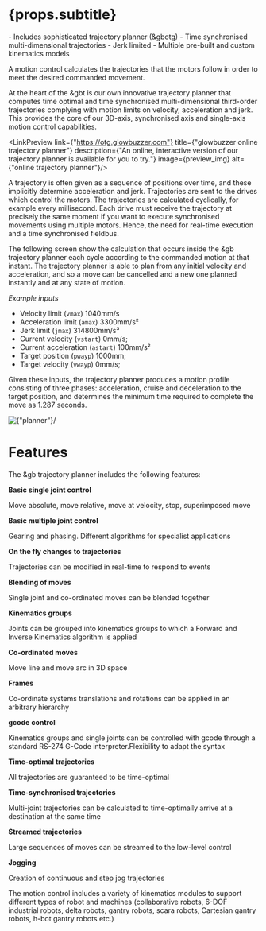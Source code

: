 
# {props.subtitle}

<Tldr>
    - Includes sophisticated trajectory planner (&gbotg)
    - Time synchronised multi-dimensional trajectories
    - Jerk limited
    - Multiple pre-built and custom kinematics models
</Tldr>

A motion control calculates the trajectories that the motors follow in order to meet the desired commanded movement.

At the heart of the &gbt is our own innovative trajectory planner that computes time optimal and time synchronised multi-dimensional third-order trajectories
complying with motion limits on velocity, acceleration and jerk. This provides the core of our 3D-axis, synchronised axis and single-axis motion control capabilities.

<LinkPreview link={"https://otg.glowbuzzer.com"} title={"glowbuzzer online trajectory planner"}
             description={"An online, interactive version of our trajectory planner is available for you to try."}
             image={preview_img} alt={"online trajectory planner"}/>

A trajectory is often given as a sequence of positions over time, and these implicitly determine acceleration and jerk. Trajectories are sent to the drives which control the motors.
The trajectories are calculated cyclically, for example every millisecond. Each drive must receive the trajectory at precisely the same moment if you want to execute synchronised
movements using multiple motors. Hence, the need for real-time execution and a time synchronised fieldbus.

The following screen show the calculation that occurs inside the &gb trajectory planner each cycle according to the commanded motion at that instant. The trajectory planner
is able to plan from any initial velocity and acceleration, and so a move can be cancelled and a new one planned instantly and at any state of motion.

*Example inputs*

- Velocity limit (`vmax`) 1040mm/s
- Acceleration limit (`amax`) 3300mm/s&sup2;
- Jerk limit (`jmax`) 314800mm/s&sup3;
- Current velocity (`vstart`) 0mm/s;
- Current acceleration (`astart`) 100mm/s&sup2;
- Target position (`pwayp`) 1000mm;
- Target velocity (`vwayp`) 0mm/s;

Given these inputs, the trajectory planner produces a motion profile consisting of three phases: acceleration, cruise and deceleration to the target position,
and determines the minimum time required to complete the move as 1.287 seconds.


<div style={{margin: "50px"}}>
    <TransformWrapper>
        <TransformComponent>
            <img src={screenshot_raw_planner} width={"105%"} alt={"planner"}/>
        </TransformComponent>
    </TransformWrapper>
</div>


# Features
The &gb trajectory planner includes the following features:

<Row>
    <Col xs={2} lg={1}> <CheckCircleOutlined/> </Col>
    <Col xs={22} lg={7}><b>Basic single joint control</b><p>Move absolute, move relative, move at velocity, stop,
        superimposed move</p></Col>
    <Col xs={2} lg={1}> <CheckCircleOutlined/> </Col>
    <Col xs={22} lg={7}><b>Basic multiple joint control</b><p>Gearing and phasing. Different algorithms for specialist
        applications</p></Col>
    <Col xs={2} lg={1}> <CheckCircleOutlined/> </Col>
    <Col xs={22} lg={7}><b>On the fly changes to trajectories</b><p>Trajectories can be modified in real-time to respond
        to events</p></Col>
    <Col xs={2} lg={1}> <CheckCircleOutlined/> </Col>
    <Col xs={22} lg={7}><b>Blending of moves</b><p>Single joint and co-ordinated moves can be blended together</p></Col>
    <Col xs={2} lg={1}> <CheckCircleOutlined/> </Col>
    <Col xs={22} lg={7}><b>Kinematics groups</b><p>Joints can be grouped into kinematics groups to which a Forward and
        Inverse Kinematics algorithm is applied</p></Col>
    <Col xs={2} lg={1}> <CheckCircleOutlined/> </Col>
    <Col xs={22} lg={7}><b>Co-ordinated moves</b><p>Move line and move arc in 3D space</p></Col>
    <Col xs={2} lg={1}> <CheckCircleOutlined/> </Col>
    <Col xs={22} lg={7}><b>Frames</b><p>Co-ordinate systems translations and rotations can be applied in an arbitrary
        hierarchy</p></Col>
    <Col xs={2} lg={1}> <CheckCircleOutlined/> </Col>
    <Col xs={22} lg={7}><b>gcode control</b><p>Kinematics groups and single joints can be controlled with gcode through
        a standard RS-274 G-Code interpreter.Flexibility to adapt the syntax</p></Col>
    <Col xs={2} lg={1}> <CheckCircleOutlined/> </Col>
    <Col xs={22} lg={7}><b>Time-optimal trajectories</b><p>All trajectories are guaranteed to be time-optimal</p></Col>
    <Col xs={2} lg={1}> <CheckCircleOutlined/> </Col>
    <Col xs={22} lg={7}><b>Time-synchronised trajectories</b><p>Multi-joint trajectories can be calculated to
        time-optimally arrive at a destination at the same time</p></Col>
    <Col xs={2} lg={1}> <CheckCircleOutlined/> </Col>
    <Col xs={22} lg={7}><b>Streamed trajectories</b><p>Large sequences of moves can be streamed to the low-level
        control</p></Col>
    <Col xs={2} lg={1}> <CheckCircleOutlined/> </Col>
    <Col xs={22} lg={7}><b>Jogging</b><p>Creation of continuous and step jog trajectories</p></Col>
</Row>

The motion control includes a variety of kinematics modules to support different types of robot and machines (collaborative robots,
6-DOF industrial robots, delta robots, gantry robots, scara robots, Cartesian gantry robots, h-bot gantry robots etc.)
